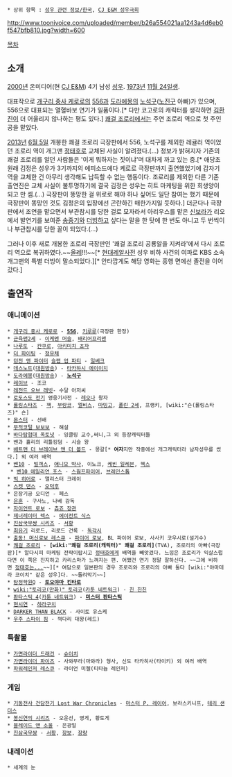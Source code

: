  * 상위 항목 : [[성우 관련 정보/한국]], [[CJ E&M 성우극회]]

http://www.toonivoice.com/uploaded/member/b26a554021aa1243a4d6eb0f547bfb810.jpg?width=600

[[목차]]

== 소개 ==
[[2000년]] 온미디어(현 [[CJ E&M]]) 4기 남성 [[성우]]. [[1973년]] [[11월 24일]]생.

대표작으로 [[개구리 중사 케로로]]의 [[556]]과 [[도라에몽]]의 [[노석구]]([[노진구]] 아빠)가 있으며, 556으로 대표되는 열혈바보 연기가 일품이다.[* 다만 코고로의 캐릭터를 생각하면 [[김환진]]이 더 어울리지 않나하는 평도 있다.] [[쾌걸 조로리]]에서는 주연 조로리 역으로 첫 주인공을 맡았다.

[[2013년]] [[6월 5일]] 개봉한 쾌걸 조로리 극장판에서 556, 노석구를 제외한 레귤러 역이었던 조로리 역이 개그맨 [[정태호]]로 교체된 사실이 알려졌다.(…) 정보가 밝혀지자 기존의 쾌걸 조로리를 알던 사람들은 '이게 뭐하자는 짓이냐'며 대차게 까고 있는 중.[* 애당초 원래 김정은 성우가 3기까지의 에피소드에다 케로로 극장판까지 출연했었기에 갑자기 역을 교체한 건 아무리 생각해도 납득할 수 없는 행동이다. 조로리를 제외한 다른 기존 출연진은 교체 사실이 불투명하기에 결국 김정은 성우는 히트 마케팅을 위한 희생양이 되고 만 셈.(…) 극장판이 똥망한 걸 위로로 해야 하나 싶어도 일단 참여는 했기 때문에 극장판이 똥망인 것도 김정은의 입장에선 곤란하긴 매한가지일 듯하다.] 더군다나 극장판에서 조연을 맡으면서 부관참시를 당한 걸로 모자라서 아리우스를 맡은 [[신보라]]가 리오에서 발연기를 보여준 [[송중기]]와 [[더빙]]하고 싶다는 말을 한 탓에 한 번도 아니고 두 번씩이나 부관참시를 당한 꼴이 되었다.(…)

그러나 이후 새로 개봉한 조로리 극장판인 '쾌걸 조로리 공룡알을 지켜라'에서 다시 조로리 역으로 복귀하였다.~~[[올레]]!!!~~[* [[현대레알사전]] 성우 비하 사건의 여파로 KBS 소속 개그맨의 특별 더빙이 말소되었다.][* 안타깝게도 해당 영화는 흥행 면에선 졸전을 이어갔다.]

== 출연작 ==
=== 애니메이션 ===
 * [[개구리 중사 케로로]] - '''[[556]]''', [[키루루]](극장판 한정)
 * [[근육맨2세]] - [[이케멘 머슬]], [[배리어프리맨]]
 * [[나루토]] - [[칸쿠로]], [[아키미치 쵸자]]
 * [[더 화이팅|더 파이팅]] - [[하야미 류이치|정유채]]
 * [[던전 앤 파이터]] [[슬랩 업 파티]] - [[일베크]]
 * [[데스노트]]([[대원방송]]) - [[타카하시 에이이치]]
 * [[도라에몽]]([[대원방송]]) - '''[[노석구]]'''
 * [[레이브(만화)|레이브]] - 조코
 * [[레전드 오브 래빗]]- 수달 아저씨
 * [[로도스도 전기]] 영웅기사전 - [[레오나]] 왕자
 * [[롤링스타즈]] - [[잭]], [[부랑코]], [[엘비스]], [[마밍고]], [[폴린 2세]], 프랭키, [wiki:"숀(롤링스타즈)" 숀]
 * [[몬스터(만화)|몬스터]] - 선배
 * [[무적코털 보보보]] - 해설
 * [[바다탐험대 옥토넛]] - 잉클링 교수,써니,그 외 등장캐릭터들
 * 벤과 홀리의 리틀킹덤 - 시슬 왕
 * [[배트맨 더 브레이브 앤 더 볼드]] - 몽갈[* '''여자'''지만 작중에선 개그캐릭터라 남자성우를 썼다.] 외 여러 배역
 * [[벤10]] - [[빌객스]], [[애니모 박사]], 이노크, [[케빈 일레븐]], [[헥스]] 
  * [[벤10 에일리언 포스]] - [[스웜프파이어]], [[브레인스톰]]
 * [[빅 히어로]] - 앨리스터 크레이
 * [[스켓 댄스]] - [[오타쿠라 타쿠오|오덕후]]
 * 은장기공 오디언 - 페스
 * [[은혼]] - 구사노, 나베 감독
 * [[자이언트 로보]] - [[츄죠 장관]]
 * [[제너레이터 렉스]] - [[에이전트 식스]]
 * [[진삼국무쌍 시리즈]] - [[서황]]
 * [[최유기]] 리로드, 리로드 건록 - [[독각시]] 
 * [[출동! 머신로보 레스큐]] - [[파이어 로보]], BL 파이어 로보, 사사키 코우시로(설기수)
 * [[쾌걸 조로리]] - '''[wiki:"쾌걸 조로리(캐릭터)" 쾌걸 조로리]'''(TVA), 조로리의 아빠(극장판)[* 알다시피 마케팅 전략이랍시고 [[정태호]]에게 배역을 빼앗겼다. 느낌은 조로리가 익살스럽다면 이 쪽은 진지하고 카리스마가 느껴지는 편. 어쨌건 연기 정말 잘하신다. ~~그에 비하면 [[망했어요|정태호는...]]~~][* 여담으로 일본판의 경우 조로리와 조로리의 아빠 둘다 [wiki:"야마데라 코이치" 같은 성우]다. ~~돌려막기~~]
 * [[탐정학원Q]] - '''[[토오야마 킨타로]]'''
 * [[wiki:"토리코(만화)" 토리코]]([[카툰 네트워크]]) - [[친 친친]]
 * [[판타스틱 4]]([[카툰 네트워크]]) - '''[[미스터 판타스틱]]'''
 * [[현시연]] - [[하라구치]]
 * [[DARKER THAN BLACK]] - 사이토 유스케
 * [[우주 스파이 짐]] - 꺽다리 대왕(레드)

=== 특촬물 ===
 * [[가면라이더 류우키|가면라이더 드래건]] - [[키타오카 슈이치|슈이치]]
 * [[가면라이더 파이즈]] - 사와무라(마와라) 형사, 신도 타카히사(타이키) 외 여러 배역
 * [[파워레인저 라이트스피드 레스큐|파워레인저 레스큐]] - 라이언 미첼(티타늄 레인저)

=== 게임 ===
 * [[기동전사 건담전기 Lost War Chronicles]] - [[마스터 P. 레이어]], 보라스키니프, [[테리 샌더스]]
 * [[봉신연의 시리즈]] - 오운선, 영게, 황토게
 * [[블레이드 앤 소울]] - 은광일
 * [[진삼국무쌍]] - [[서황]], [[장보]], [[장량]]

=== 내레이션 ===
 * 세계의 눈 
